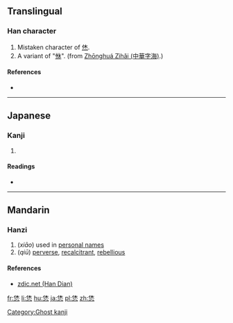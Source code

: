 ==Translingual==

===Han character===
{{Han char|rn=61|rad=心|as=06|sn=10|four=|canj=ODP,XODP|ids=⿱休心}}

# Mistaken character of [[烋]].
# A variant of "[[恘]]". (from [[w:Zhonghua Zihai|Zhōnghuá Zìhǎi (中華字海)]].)

====References====
* {{Han ref|kx=0386.161|hdz=42291.021|uh=6077|ud=24695}}

----

==Japanese==

===Kanji===
{{ja-kanji|grade=|rs=心06}}

# {{defn|lang=ja|sort=心06}}

====Readings====
* {{ja-readings|on=[[きゅう]] (kyū)|kun=}}

[[Category:Ghost kanji]]

----

==Mandarin==

===Hanzi===
{{cmn-hanzi|pin=[[xiāo]] ([[xiao1]]), [[qiū]] ([[qiu1]])|wg=hsiao<sup>1</sup>, ch'iu<sup>1</sup>}}

# (''xiāo'') used in [[personal name]]s
# (''qiū'') [[perverse]], [[recalcitrant]], [[rebellious]]

====References====
* [http://www.zdic.net/z/19/js/6077.htm zdic.net (Han Dian)]

[[fr:恷]]
[[li:恷]]
[[hu:恷]]
[[ja:恷]]
[[pl:恷]]
[[zh:恷]]